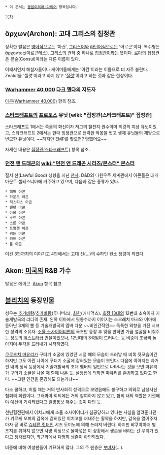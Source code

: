  * 이 문서는 [[동음이의어·다의어]] 항목입니다.

[[목차]]
== ἄρχων(Archon): 고대 그리스의 집정관 ==
정확한 발음은 [[영어]]식으로는 '아컨', [[그리스어]]와 [[라틴어]]식으로는 '아르콘'이다. 복수형은 ἄρχοντες(아르콘테스). [[그리스]]의 관직 중 하나로 [[집정관]]이라는 뜻이다. [[로마]]의 집정관은 콘술(Consul)이라는 다른 이름이 있다.

어째서인지 해설자들이나 게이머들에게는 '아칸'이라는 이름으로 더 자주 불린다. Zealot을 '젤럿'이라고 하지 않고 '[[질럿]]'이라고 하는 것과 같은 현상이다.

=== [[Warhammer 40,000]] [[다크 엘다]]의 지도자 ===
[[아콘(Warhammer 40,000)]] 항목 참조.

=== [[스타크래프트]]의 [[프로토스]] 유닛 [wiki: "집정관(스타크래프트)" 집정관] ===
스타크래프트 1에서는 죽음의 화신이자 저그의 철천지 원수이며 최강의 지상 유닛이었고, 스타크래프트 2에서는 한때 잉정관으로 전락한 악몽을 씻고 생체 유닛들의 재앙으로 변모한 유닛이다. ~~하지만 EMP를 맞으면? 망했어요~~

자세한 내용은 [[집정관(스타크래프트)]] 항목 참조.

=== [[던전 앤 드래곤]]의 [[wiki:"던전 앤 드래곤 시리즈/몬스터" 몬스터]] ===
질서 선(Lawful Good) 성향을 지닌 [[천사]]. D&D의 다원우주 세계관에서 아콘들은 대개 마운트 셀레스티아에 거주하고 있으며, 다음과 같은 종류가 있다.

 * 해머 아콘
 * 하운드 아콘
 * 저스티스 아콘
 * 랜턴 아콘
 * 아울 아콘
 * 소드 아콘
 * 스론 아콘
 * 트럼펫 아콘
 * 워든 아콘
 * 워드 아콘
 * 툼 아콘

이건 3판까지의 이야기고 4판에서는 고대 신(…)의 수하인 원소 정령이 되었다.

== Akon: [[미국]]의 R&B 가수 ==
발음은 에이콘. [[Akon]] 항목 참고.

== [[블리치]]의 등장인물 ==
성우는 [[추가바람]]/[[추가바람]](투니버스), [[최한]](애니맥스).
[[호정 13대]]의 12번대 소속이자 기술개발국의 리더격 존재. 왼쪽 이마에서 뒷통수까지 이어지는 스크래치 마크와 이마에 돋아난 3개의 뿔 등 기술개발국의 멤버 다운 ~~비인간적인~~ 독특한 외향을 가진 시크한 성격의 소유자. [[소울 소사이어티]]편의 극초반 등장 후 잊을 만하면 가끔 얼굴을 비춰주는 정도의 [[엑스트라]]급 인물이었으나, 12번대의 3석임이 드러나는 등 비중이 조금씩 높아지며 두각을 드러내기 시작하였다.

[[쿠로츠치 마유리]]가 구더기 소굴에 있었던 시절 때의 모습이 드러날 때 비록 뒷모습이긴 하지만 그도 어린 나이에 구더기 소굴에 갇혀있는 모습이 보인다. 다음에 이어지는 과거편 내의 정식 등장에서 기술개발국의 초대 멤버의 일인으로 나타나는 것을 보면 마유리가 구더기 소굴을 나올 때 함께 나온 듯. 설정집에 의하면 마유리를 존경하고 있다고 한다. ~~그런 인간을 존경해도 되는거냐~~

다소 쿨하고, 어릴 때는 거의 반사회적 성격으로 보였음에도 불구하고 의외로 남성사신협회의 회원이다. 그래봐야 회의에는 거의 참여하지 않고 있고, 협회 내의 역할은 기껏해야 예산이 기각되었다고 일방통보 해주는 것이 다인 듯.

천년혈전편에서 이치고에게 소울 소사이어티가 침공당하고 있다는 사실을 알려준다던가 키르케 오피의 감옥에 갇혀있던 이치고를 꺼내주는 활약을 하지만, 감옥을 열어주자마자 곧 바로 [[슈테른 릿터]]인 샤즈 도미노에 의해 쓰러져 버린다. 하지만 뱌쿠야마저 별 조치를 취하지 않으면 사망 확정으로 몰아넣은 이 상황에서 생존을 바라는 건 무리가 있다고 생각됐지만, 최근화에서 다행히 생존이 확인되었다. 

비중에 비해 여성팬들이 기묘하게 많다. 그의 주 팬층은 [[부녀자]](…).
